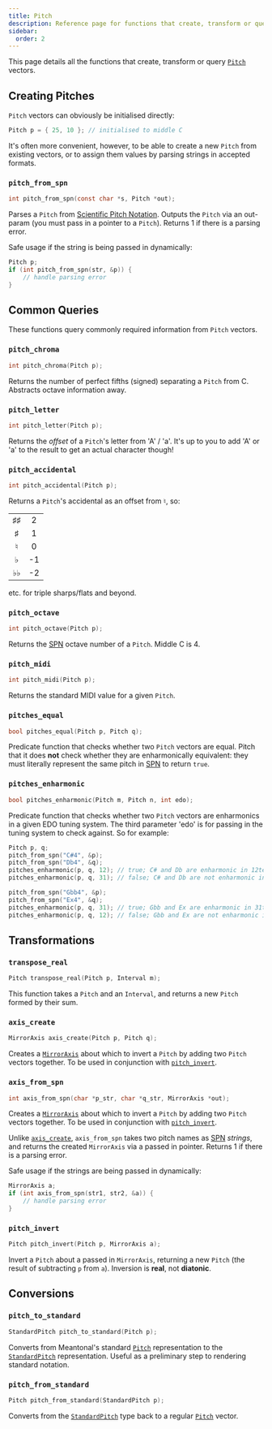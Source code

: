 ```yaml
---
title: Pitch
description: Reference page for functions that create, transform or query Pitch vectors.
sidebar:
  order: 2
---
```


This page details all the functions that create, transform or query [`Pitch`](/c/types/#pitch) vectors.

## Creating Pitches

`Pitch` vectors can obviously be initialised directly:

```c
Pitch p = { 25, 10 }; // initialised to middle C
```

It's often more convenient, however, to be able to create a new `Pitch` from existing vectors, or to assign them values by parsing strings in accepted formats.

### `pitch_from_spn`

```c
int pitch_from_spn(const char *s, Pitch *out);
```

Parses a `Pitch` from [Scientific Pitch Notation](https://en.wikipedia.org/wiki/Scientific_pitch_notation). Outputs the `Pitch` via an out-param (you must pass in a pointer to a `Pitch`). Returns 1 if there is a parsing error.

Safe usage if the string is being passed in dynamically:

```c
Pitch p;
if (int pitch_from_spn(str, &p)) {
    // handle parsing error
}
```

## Common Queries

These functions query commonly required information from `Pitch` vectors.

### `pitch_chroma`

```c
int pitch_chroma(Pitch p);
```

Returns the number of perfect fifths (signed) separating a `Pitch` from C. Abstracts octave information away.

### `pitch_letter`

```c
int pitch_letter(Pitch p);
```

Returns the _offset_ of a `Pitch`'s letter from 'A' / 'a'. It's up to you to add 'A' or 'a' to the result to get an actual character though!

### `pitch_accidental`

```c
int pitch_accidental(Pitch p);
```

Returns a `Pitch`'s accidental as an offset from $\natural$, so:

|                |     |
| :------------: | :-: |
| $\sharp\sharp$ |  2  |
|    $\sharp$    |  1  |
|   $\natural$   |  0  |
|    $\flat$     | -1  |
|  $\flat\flat$  | -2  |

etc. for triple sharps/flats and beyond.

### `pitch_octave`

```c
int pitch_octave(Pitch p);
```

Returns the [SPN](https://en.wikipedia.org/wiki/Scientific_pitch_notation) octave number of a `Pitch`. Middle C is 4.

### `pitch_midi`

```c
int pitch_midi(Pitch p);
```

Returns the standard MIDI value for a given `Pitch`.

### `pitches_equal`

```c
bool pitches_equal(Pitch p, Pitch q);
```

Predicate function that checks whether two `Pitch` vectors are equal. Pitch that it does **not** check whether they are enharmonically equivalent: they must literally represent the same pitch in [SPN](https://en.wikipedia.org/wiki/Scientific_pitch_notation) to return `true`.

### `pitches_enharmonic`

```c
bool pitches_enharmonic(Pitch m, Pitch n, int edo);
```

Predicate function that checks whether two `Pitch` vectors are enharmonics in a given EDO tuning system. The third parameter 'edo' is for passing in the tuning system to check against. So for example:

```c
Pitch p, q;
pitch_from_spn("C#4", &p);
pitch_from_spn("Db4", &q);
pitches_enharmonic(p, q, 12); // true; C# and Db are enharmonic in 12tet
pitches_enharmonic(p, q, 31); // false; C# and Db are not enharmonic in 31tet

pitch_from_spn("Gbb4", &p);
pitch_from_spn("Ex4", &q);
pitches_enharmonic(p, q, 31); // true; Gbb and Ex are enharmonic in 31tet
pitches_enharmonic(p, q, 12); // false; Gbb and Ex are not enharmonic in 12tet
```

## Transformations

### `transpose_real`

```c
Pitch transpose_real(Pitch p, Interval m);
```

This function takes a `Pitch` and an `Interval`, and returns a new `Pitch` formed by their sum.

### `axis_create`

```c
MirrorAxis axis_create(Pitch p, Pitch q);
```

Creates a [`MirrorAxis`](/c/types/#mirroraxis) about which to invert a `Pitch` by adding two `Pitch` vectors together. To be used in conjunction with [`pitch_invert`](/c/pitch/#pitch_invert).

### `axis_from_spn`

```c
int axis_from_spn(char *p_str, char *q_str, MirrorAxis *out);
```

Creates a [`MirrorAxis`](/c/types/#mirroraxis) about which to invert a `Pitch` by adding two `Pitch` vectors together. To be used in conjunction with [`pitch_invert`](/c/pitch/#pitch_invert).

Unlike [`axis_create`](/c/pitch/#axis_create), `axis_from_spn` takes two pitch names as [SPN](https://en.wikipedia.org/wiki/Scientific_pitch_notation) *strings*, and returns the created `MirrorAxis` via a passed in pointer. Returns 1 if there is a parsing error.

Safe usage if the strings are being passed in dynamically:

```c
MirrorAxis a;
if (int axis_from_spn(str1, str2, &a)) {
    // handle parsing error
}

```
### `pitch_invert`

```c
Pitch pitch_invert(Pitch p, MirrorAxis a);
```

Invert a `Pitch` about a passed in `MirrorAxis`, returning a new `Pitch` (the result of subtracting `p` from `a`). Inversion is **real**, not **diatonic**.

## Conversions

### `pitch_to_standard`

```c
StandardPitch pitch_to_standard(Pitch p);
```

Converts from Meantonal's standard [`Pitch`](/c/types/#pitch) representation to the [`StandardPitch`](/c/types/#standardpitch) representation. Useful as a preliminary step to rendering standard notation.

### `pitch_from_standard`

```c
Pitch pitch_from_standard(StandardPitch p);
```

Converts from the [`StandardPitch`](/c/types/#standardpitch) type back to a regular [`Pitch`](/c/types/#pitch) vector.
